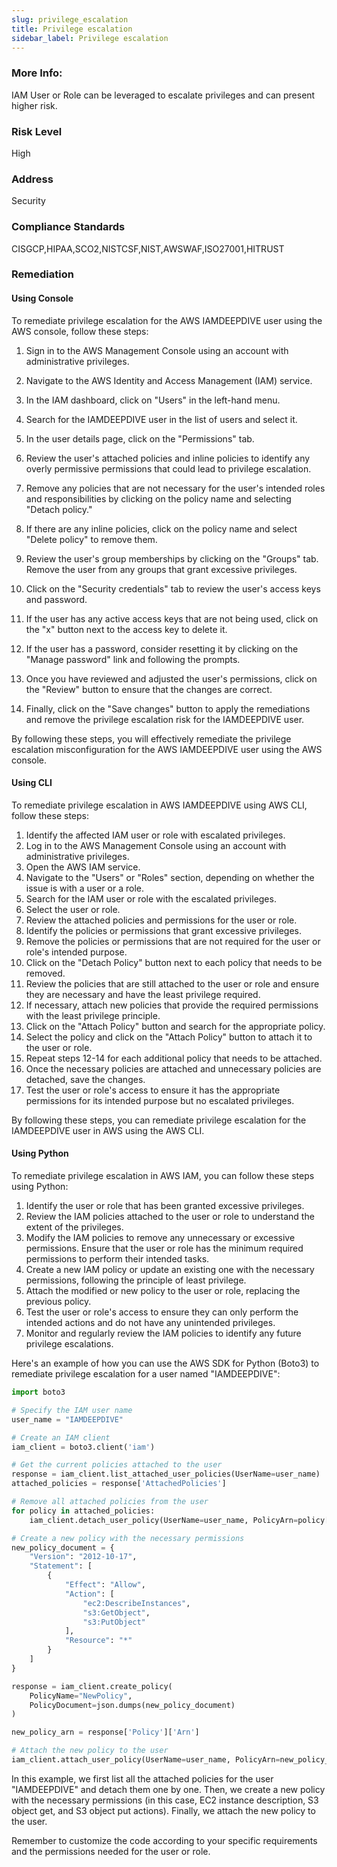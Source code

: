 ```yaml
---
slug: privilege_escalation
title: Privilege escalation
sidebar_label: Privilege escalation
---
```


### More Info:

IAM User or Role can be leveraged to escalate privileges and can present higher risk.

### Risk Level

High

### Address

Security

### Compliance Standards

CISGCP,HIPAA,SCO2,NISTCSF,NIST,AWSWAF,ISO27001,HITRUST
### Remediation

#### Using Console

To remediate privilege escalation for the AWS IAMDEEPDIVE user using the AWS console, follow these steps:

1. Sign in to the AWS Management Console using an account with administrative privileges.

2. Navigate to the AWS Identity and Access Management (IAM) service.

3. In the IAM dashboard, click on "Users" in the left-hand menu.

4. Search for the IAMDEEPDIVE user in the list of users and select it.

5. In the user details page, click on the "Permissions" tab.

6. Review the user's attached policies and inline policies to identify any overly permissive permissions that could lead to privilege escalation.

7. Remove any policies that are not necessary for the user's intended roles and responsibilities by clicking on the policy name and selecting "Detach policy."

8. If there are any inline policies, click on the policy name and select "Delete policy" to remove them.

9. Review the user's group memberships by clicking on the "Groups" tab. Remove the user from any groups that grant excessive privileges.

10. Click on the "Security credentials" tab to review the user's access keys and password.

11. If the user has any active access keys that are not being used, click on the "x" button next to the access key to delete it.

12. If the user has a password, consider resetting it by clicking on the "Manage password" link and following the prompts.

13. Once you have reviewed and adjusted the user's permissions, click on the "Review" button to ensure that the changes are correct.

14. Finally, click on the "Save changes" button to apply the remediations and remove the privilege escalation risk for the IAMDEEPDIVE user.

By following these steps, you will effectively remediate the privilege escalation misconfiguration for the AWS IAMDEEPDIVE user using the AWS console.

#### Using CLI

To remediate privilege escalation in AWS IAMDEEPDIVE using AWS CLI, follow these steps:

1. Identify the affected IAM user or role with escalated privileges.
2. Log in to the AWS Management Console using an account with administrative privileges.
3. Open the AWS IAM service.
4. Navigate to the "Users" or "Roles" section, depending on whether the issue is with a user or a role.
5. Search for the IAM user or role with the escalated privileges.
6. Select the user or role.
7. Review the attached policies and permissions for the user or role.
8. Identify the policies or permissions that grant excessive privileges.
9. Remove the policies or permissions that are not required for the user or role's intended purpose.
10. Click on the "Detach Policy" button next to each policy that needs to be removed.
11. Review the policies that are still attached to the user or role and ensure they are necessary and have the least privilege required.
12. If necessary, attach new policies that provide the required permissions with the least privilege principle.
13. Click on the "Attach Policy" button and search for the appropriate policy.
14. Select the policy and click on the "Attach Policy" button to attach it to the user or role.
15. Repeat steps 12-14 for each additional policy that needs to be attached.
16. Once the necessary policies are attached and unnecessary policies are detached, save the changes.
17. Test the user or role's access to ensure it has the appropriate permissions for its intended purpose but no escalated privileges.

By following these steps, you can remediate privilege escalation for the IAMDEEPDIVE user in AWS using the AWS CLI.

#### Using Python

To remediate privilege escalation in AWS IAM, you can follow these steps using Python:

1. Identify the user or role that has been granted excessive privileges.
2. Review the IAM policies attached to the user or role to understand the extent of the privileges.
3. Modify the IAM policies to remove any unnecessary or excessive permissions. Ensure that the user or role has the minimum required permissions to perform their intended tasks.
4. Create a new IAM policy or update an existing one with the necessary permissions, following the principle of least privilege.
5. Attach the modified or new policy to the user or role, replacing the previous policy.
6. Test the user or role's access to ensure they can only perform the intended actions and do not have any unintended privileges.
7. Monitor and regularly review the IAM policies to identify any future privilege escalations.

Here's an example of how you can use the AWS SDK for Python (Boto3) to remediate privilege escalation for a user named "IAMDEEPDIVE":

```python
import boto3

# Specify the IAM user name
user_name = "IAMDEEPDIVE"

# Create an IAM client
iam_client = boto3.client('iam')

# Get the current policies attached to the user
response = iam_client.list_attached_user_policies(UserName=user_name)
attached_policies = response['AttachedPolicies']

# Remove all attached policies from the user
for policy in attached_policies:
    iam_client.detach_user_policy(UserName=user_name, PolicyArn=policy['PolicyArn'])

# Create a new policy with the necessary permissions
new_policy_document = {
    "Version": "2012-10-17",
    "Statement": [
        {
            "Effect": "Allow",
            "Action": [
                "ec2:DescribeInstances",
                "s3:GetObject",
                "s3:PutObject"
            ],
            "Resource": "*"
        }
    ]
}

response = iam_client.create_policy(
    PolicyName="NewPolicy",
    PolicyDocument=json.dumps(new_policy_document)
)

new_policy_arn = response['Policy']['Arn']

# Attach the new policy to the user
iam_client.attach_user_policy(UserName=user_name, PolicyArn=new_policy_arn)
```

In this example, we first list all the attached policies for the user "IAMDEEPDIVE" and detach them one by one. Then, we create a new policy with the necessary permissions (in this case, EC2 instance description, S3 object get, and S3 object put actions). Finally, we attach the new policy to the user.

Remember to customize the code according to your specific requirements and the permissions needed for the user or role.



